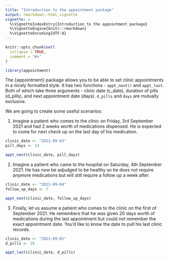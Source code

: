 ```yaml
---
title: "Introduction to the appointment package"
output: rmarkdown::html_vignette
vignette: >
  %\VignetteIndexEntry{Introduction to the appointment package}
  %\VignetteEngine{knitr::rmarkdown}
  %\VignetteEncoding{UTF-8}
---
```


```r
knitr::opts_chunk$set(
  collapse = TRUE,
  comment = "#>"
)
```

```r
library(appointment)
```

The {appointment} package allows you to be able to set clinic appointments in a nicely formatted style. It has two functions - `appt_next()` and `appt_last`. Both of which take three arguments - clinic date (c_date), duration of pills (d_pills), and next appointment date (days). `d_pills` and `days` are mutually exclusive. 

We are going to create some useful scenarios:

1. Imagine a patient who comes to the clinic on Friday, 3rd September 2021 and had 2 weeks worth of medications dispensed. He is expected to come for next check up on the last day of his medication.

```r
clinic_date <- "2021-09-03"
pill_days <- 14

appt_next(clinic_date, pill_days)
```

2. Imagine a patient who came to the hospital on Saturday, 4th September 2021. He has now be adjudged to be healthy so he does not require anymore medications but will still require a follow up a week after.

```r
clinic_date <- "2021-09-04"
follow_up_days <- 7

appt_next(clinic_date, follow_up_days)
```

3. Finally, let us assume a patient who comes to the clinic on the first of September 2021. He remembers that he was given 20 days worth of medications during the last appointment but could not remember the exact appointment date. You'd like to know the date to pull his last clinic records.

```r
clinic_date <- "2021-09-01"
d_pills <- 20

appt_last(clinic_date, d_pills)
```
